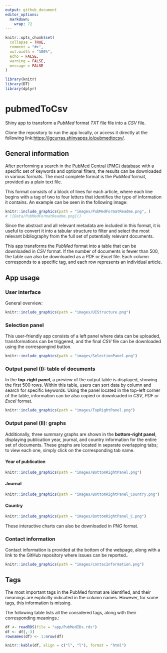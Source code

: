 ```yaml
---
output: github_document
editor_options: 
  markdown: 
    wrap: 72
---
```


```r
knitr::opts_chunk$set(
  collapse = TRUE,
  comment = "#>",
  out.width = "100%",
  echo = FALSE,
  warning = FALSE,
  message = FALSE
)

library(knitr)
library(DT)
library(dplyr)
```

# pubmedToCsv

Shiny app to transform a _PubMed_ format _TXT_ file file into a _CSV_ file. 

Clone the repository to run the app locally, or access it directly at the following 
link:[https://jgcurras.shinyapps.io/pubmedtocsv/]( https://jgcurras.shinyapps.io/pubmedtocsv/). 

## General information

After performing a search in the [PubMed Central (PMC) database](https://pubmed.ncbi.nlm.nih.gov/) 
with a specific set of keywords and optional filters, the results can be downloaded
in various formats. The most complete format is the _PubMed_ format, provided 
as a plain text file.

This format consists of a block of lines for each article, where each line begins
with a tag of two to four letters that identifies the type of information it 
contains. An example can be seen in the following image:

```r
knitr::include_graphics(path = "images/PubMedFormatReadme.png", )
# ![Data/PubMedFormatReadme.png]()
```

Since the abstract and all relevant metadata are included in this format, it is 
useful to convert it into a tabular structure to filter and select the most 
relevant bibliography from the full set of potentially relevant documents. 

This app transforms the _PubMed_ format into a table that can be downloaded in 
_CSV_ format. If the number of documents is fewer than 500, the table can also be
downloaded as a _PDF_ or _Excel_ file. Each column corresponds to a specific tag, 
and each row represents an individual article. 


## App usage

### User interface

General overview:

```r
knitr::include_graphics(path = "images/UIStructure.png")
```


### Selection panel

This user-friendly app consists of a left panel where data can be uploaded, transformations
can be triggered, and the final _CSV_ file can be downloaded using the correspongind button. 

```r
knitr::include_graphics(path = "images/SelectionPanel.png")
```

### Output panel (I): table of documents

In the **top-right panel**, a preview of the output table is displayed, showing the 
first 500 rows. Within this table, users can sort data by column and search for 
specific keywords. Using the panel located in the top-left corner of the table, 
information can be also copied or downloaded in _CSV_, _PDF_ or _Excel_ format.

```r
knitr::include_graphics(path = "images/TopRightPanel.png")
```

### Output panel (II): graphs

Additionally, three summary graphs are shown in the **bottom-right panel**, displaying 
publication year, journal, and country information for the entire set of documents.
These graphs are located in separate overlapping tabs; to view each one, simply 
click on the corresponding tab name. 

#### Year of publication 

```r
knitr::include_graphics(path = "images/BottomRightPanel.png")
```

#### Journal

```r
knitr::include_graphics(path = "images/BottomRightPanel_Country.png")
```

#### Country

```r
knitr::include_graphics(path = "images/BottomRightPanel_C.png")
```

These interactive charts can also be downloaded in _PNG_ format.

### Contact information

Contact information is provided at the bottom of the webpage, along with a link 
to the GitHub repository where issues can be reported.. 

```r
knitr::include_graphics(path = "images/contacInformation.png")
```

## Tags 

The most important tags in the PubMed format are identified, and their meanings 
are explicitly indicated in the column names. However, for some tags, this 
information is missing. 

The following table lists all the considered tags, along with their corresponding 
meanings.: 

```r
df <- readRDS(file = "app/PubMedIDs.rds")
df <- df[,-3]
rownames(df) <- 1:nrow(df)
```

<div align='center'>

```r
knitr::kable(df, align = c("l", "l"), format = "html")
```

</div>













































